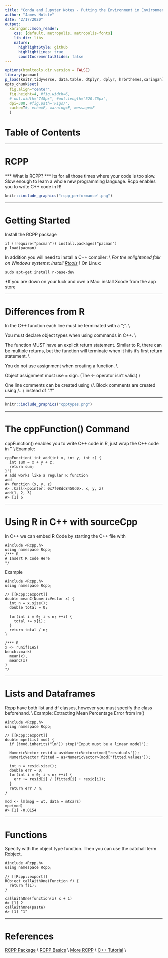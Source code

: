 ```yaml
---
title: "Conda and Jupyter Notes - Putting the Environment in Environmental ECON"
author: "James Holste"
date: "2/17/2020"
output:
  xaringan::moon_reader:
    css: [default, metropolis, metropolis-fonts] 
    lib_dir: libs
    nature:
      highlightStyle: github
      highlightLines: true
      countIncrementalSlides: false
---
```


```r
options(htmltools.dir.version = FALSE)
library(pacman)
p_load(knitr,tidyverse, data.table, dtplyr, dplyr, hrbrthemes,xaringan)
opts_chunk$set(
  fig.align="center",  
  fig.height=4, #fig.width=6,
  # out.width="748px", #out.length="520.75px",
  dpi=300, #fig.path='Figs/',
  cache=T#, echo=F, warning=F, message=F
  )
```

# Table of Contents

---

# RCPP

*** What is RCPP? ***
Its for all those times where your code is too slow.
Slow enough to learn a whole new programming language.
Rcpp enables you to write C++ code in R!
```r
knitr::include_graphics("rcpp_performance'.png")
```

---

# Getting Started

Install the RCPP package
```{}
if (!require("pacman")) install.packages("pacman")
p_load(pacman)
```
In addition you will need to install a C++ compiler: \\
*For the enlightened folk on Windows systems: install [Rtools](https://cran.r-project.org/bin/windows/Rtools/) \\
*On Linux: 
```{}
sudo apt-get install r-base-dev
```
*If you are down on your luck and own a Mac: install Xcode from the app store

---

# Differences from R

In the C++ function each line must be terminated with a ";". \\

You must declare object types when using commands in C++. \\

The function MUST have an explicit return statement. Similar to R, there can be multiple returns, but the function will terminate when it hits it’s first return statement. \\

You do not use assignment when creating a function. \\

Object assignment must use = sign. (The <- operator isn’t valid.) \\

One line comments can be created using //. Block comments are created using /*...*/ instead of "#"

---

```r
knitr::include_graphics("cpptypes.png")
```
---

# The cppFunction() Command

cppFunction() enables you to write C++ code in R, just wrap the C++ code in '' \\
Example:
```{}
cppFunction('int add(int x, int y, int z) {
  int sum = x + y + z;
  return sum;
}')
# add works like a regular R function
add
#> function (x, y, z) 
#> .Call(<pointer: 0x7f08dc8450d0>, x, y, z)
add(1, 2, 3)
#> [1] 6
```
---

# Using R in C++ with sourceCpp

In C++ we can embed R Code by starting the C++ file with
```{}
#include <Rcpp.h>
using namespace Rcpp;
/*** R
# Insert R Code Here
*/
```
Example
```{}
#include <Rcpp.h>
using namespace Rcpp;

// [[Rcpp::export]]
double meanC(NumericVector x) {
  int n = x.size();
  double total = 0;

  for(int i = 0; i < n; ++i) {
    total += x[i];
  }
  return total / n;
}

/*** R
x <- runif(1e5)
bench::mark(
  mean(x),
  meanC(x)
)
*/
```

---

# Lists and Dataframes

Rcpp have both list and df classes, however you must specify the class beforehand. \\
Example: Extracting Mean Percentage Error from lm()
```{}
#include <Rcpp.h>
using namespace Rcpp;

// [[Rcpp::export]]
double mpe(List mod) {
  if (!mod.inherits("lm")) stop("Input must be a linear model");

  NumericVector resid = as<NumericVector>(mod["residuals"]);
  NumericVector fitted = as<NumericVector>(mod["fitted.values"]);

  int n = resid.size();
  double err = 0;
  for(int i = 0; i < n; ++i) {
    err += resid[i] / (fitted[i] + resid[i]);
  }
  return err / n;
}

mod <- lm(mpg ~ wt, data = mtcars)
mpe(mod)
#> [1] -0.0154
```

---

# Functions 

Specify with the object type function. Then you can use the catchall term Robject.
```{}
#include <Rcpp.h>
using namespace Rcpp;

// [[Rcpp::export]]
RObject callWithOne(Function f) {
  return f(1);
}

callWithOne(function(x) x + 1)
#> [1] 2
callWithOne(paste)
#> [1] "1"
```
---

# References

[RCPP Package](http://dirk.eddelbuettel.com/code/rcpp.html) \\
[RCPP Basics](https://adv-r.hadley.nz/rcpp.html) \\
[More RCPP](https://csgillespie.github.io/efficientR/performance.html#rcpp) \\
[C++ Tutorial](https://www.w3schools.com/cpp/cpp_for_loop.asp) \\


